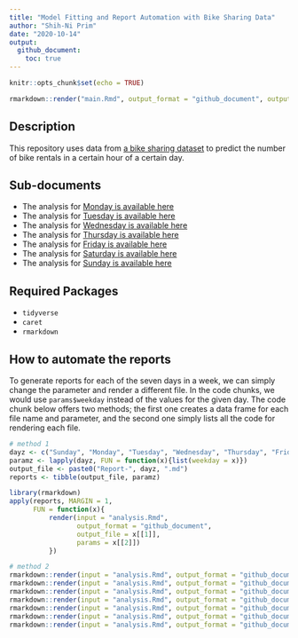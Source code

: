 ```yaml
---
title: "Model Fitting and Report Automation with Bike Sharing Data"
author: "Shih-Ni Prim"
date: "2020-10-14"
output: 
  github_document: 
    toc: true
---
```


```r
knitr::opts_chunk$set(echo = TRUE)
```

```r
rmarkdown::render("main.Rmd", output_format = "github_document", output_file = "README.md")
```

## Description  

This repository uses data from [a bike sharing dataset](https://archive.ics.uci.edu/ml/datasets/Bike+Sharing+Dataset) to predict the number of bike rentals in a certain hour of a certain day.  

## Sub-documents  

* The analysis for [Monday is available here](Report-Monday.md)
* The analysis for [Tuesday is available here](Report-Tuesday.md)
* The analysis for [Wednesday is available here](Report-Wednesday.md)
* The analysis for [Thursday is available here](Report-Thursday.md)
* The analysis for [Friday is available here](Report-Friday.md)
* The analysis for [Saturday is available here](Report-Saturday.md)
* The analysis for [Sunday is available here](Report-Sunday.md)

## Required Packages  

* `tidyverse`
* `caret`
* `rmarkdown`  

## How to automate the reports  

To generate reports for each of the seven days in a week, we can simply change the parameter and render a different file. In the code chunks, we would use `params$weekday` instead of the values for the given day. The code chunk below offers two methods; the first one creates a data frame for each file name and parameter, and the second one simply lists all the code for rendering each file.  

```r
# method 1
dayz <- c("Sunday", "Monday", "Tuesday", "Wednesday", "Thursday", "Friday", "Saturday", "Sunday")
paramz <- lapply(dayz, FUN = function(x){list(weekday = x)})
output_file <- paste0("Report-", dayz, ".md")
reports <- tibble(output_file, paramz)

library(rmarkdown)
apply(reports, MARGIN = 1,
      FUN = function(x){
          render(input = "analysis.Rmd",
                 output_format = "github_document",
                 output_file = x[[1]],
                 params = x[[2]])
          })

# method 2
rmarkdown::render(input = "analysis.Rmd", output_format = "github_document", output_file = "Report-Sunday.md", params = list(weekday = "Sunday"))
rmarkdown::render(input = "analysis.Rmd", output_format = "github_document", output_file = "Report-Monday.md", params = list(weekday = "Monday"))
rmarkdown::render(input = "analysis.Rmd", output_format = "github_document", output_file = "Report-Tuesday.md", params = list(weekday = "Tuesday"))
rmarkdown::render(input = "analysis.Rmd", output_format = "github_document", output_file = "Report-Wednesday.md", params = list(weekday = "Wednesday"))
rmarkdown::render(input = "analysis.Rmd", output_format = "github_document", output_file = "Report-Thursday.md", params = list(weekday = "Thursday"))
rmarkdown::render(input = "analysis.Rmd", output_format = "github_document", output_file = "Report-Friday.md", params = list(weekday = "Friday"))
rmarkdown::render(input = "analysis.Rmd", output_format = "github_document", output_file = "Report-Saturday.md", params = list(weekday = "Saturday"))
```
